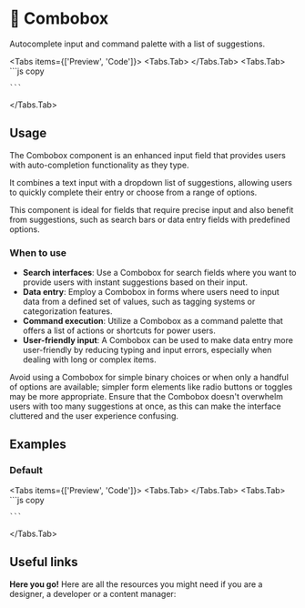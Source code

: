 
# 💠 Combobox

Autocomplete input and command palette with a list of suggestions.

<Tabs items={['Preview', 'Code']}>
  <Tabs.Tab>
    <ComboboxPreview />
  </Tabs.Tab>
  <Tabs.Tab>
    ```js copy 
    
    ```
  </Tabs.Tab>
</Tabs>

## Usage

The Combobox component is an enhanced input field that provides users with auto-completion functionality as they type. 

It combines a text input with a dropdown list of suggestions, allowing users to quickly complete their entry or choose from a range of options. 

This component is ideal for fields that require precise input and also benefit from suggestions, such as search bars or data entry fields with predefined options.

### When to use
- **Search interfaces**: Use a Combobox for search fields where you want to provide users with instant suggestions based on their input.
- **Data entry**: Employ a Combobox in forms where users need to input data from a defined set of values, such as tagging systems or categorization features.
- **Command execution**: Utilize a Combobox as a command palette that offers a list of actions or shortcuts for power users.
- **User-friendly input**: A Combobox can be used to make data entry more user-friendly by reducing typing and input errors, especially when dealing with long or complex items.

Avoid using a Combobox for simple binary choices or when only a handful of options are available; simpler form elements like radio buttons or toggles may be more appropriate. Ensure that the Combobox doesn't overwhelm users with too many suggestions at once, as this can make the interface cluttered and the user experience confusing.

## Examples 

### Default

<Tabs items={['Preview', 'Code']}>
  <Tabs.Tab>
    <ComboboxPreview />
  </Tabs.Tab>
  <Tabs.Tab>
    ```js copy 
    
    ```
  </Tabs.Tab>
</Tabs>

## Useful links

**Here you go!** Here are all the resources you might need if you are a designer, a developer or a content manager:

<Cards className='mt-8'>
  <Card
    title="🪄 Figma"
    href="https://www.figma.com/file/acdO58jx9zgGfkKu6htrx2/%F0%9F%8D%9D-Fusillo-Design-System?type=design&node-id=233%3A755&mode=design&t=wga0nlDwi7on1yVl-1"
  />
</Cards>  